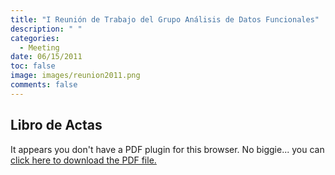 ```yaml
---
title: "I Reunión de Trabajo del Grupo Análisis de Datos Funcionales"
description: " "
categories:
  - Meeting
date: 06/15/2011
toc: false
image: images/reunion2011.png
comments: false
---
```


## Libro de Actas

```{=html}
<object data="actas2011.pdf" type="application/pdf" width="100%" height="100%" style="min-height:100vh;">
    <p>It appears you don't have a PDF plugin for this browser.
    No biggie... you can <a href="actas2011.pdf">click here to
    download the PDF file.</a></p>
</object>
```

